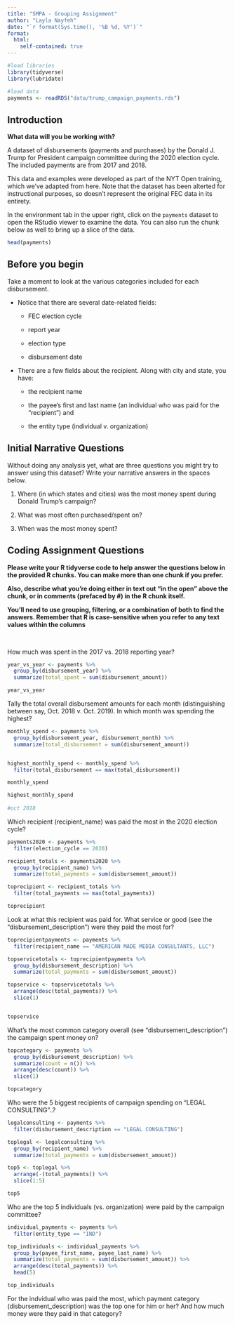 ```yaml
---
title: "SMPA - Grouping Assignment"
author: "Layla Nayfeh"
date: "`r format(Sys.time(), '%B %d, %Y')`"
format:
  html:
    self-contained: true
---
```


```r

#load libraries
library(tidyverse)
library(lubridate)

#load data
payments <- readRDS("data/trump_campaign_payments.rds")

```

## Introduction

**What data will you be working with?**

A dataset of disbursements (payments and purchases) by the Donald J. Trump for President campaign committee during the 2020 election cycle. The included payments are from 2017 and 2018.

This data and examples were developed as part of the NYT Open training, which we've adapted from here. Note that the dataset has been alterted for instructional purposes, so doesn't represent the original FEC data in its entirety.

In the environment tab in the upper right, click on the `payments` dataset to open the RStudio viewer to examine the data. You can also run the chunk below as well to bring up a slice of the data.

```r

head(payments)


```

## Before you begin

Take a moment to look at the various categories included for each disbursement.

-   Notice that there are several date-related fields:

    -   FEC election cycle

    -   report year

    -   election type

    -   disbursement date

-   There are a few fields about the recipient. Along with city and state, you have:

    -   the recipient name

    -   the payee's first and last name (an individual who was paid for the "recipient") and

    -   the entity type (individual v. organization)

## Initial Narrative Questions

Without doing any analysis yet, what are three questions you might try to answer using this dataset? Write your narrative answers in the spaces below.

1.  Where (in which states and cities) was the most money spent during Donald Trump's campaign?

2.  What was most often purchased/spent on?

3.  When was the most money spent?

## Coding Assignment Questions

**Please write your R tidyverse code to help answer the questions below in the provided R chunks. You can make more than one chunk if you prefer.**

**Also, describe what you're doing either in text out "in the open" above the chunk, or in comments (prefaced by #) in the R chunk itself.**

**You'll need to use grouping, filtering, or a combination of both to find the answers. Remember that R is case-sensitive when you refer to any text values within the columns**

<br>

How much was spent in the 2017 vs. 2018 reporting year?

```r



year_vs_year <- payments %>%
  group_by(disbursement_year) %>%
  summarize(total_spent = sum(disbursement_amount))

year_vs_year

```

Tally the total overall disbursement amounts for each month (distinguishing between say, Oct. 2018 v. Oct. 2019). In which month was spending the highest?

```r

monthly_spend <- payments %>%
  group_by(disbursement_year, disbursement_month) %>%
  summarize(total_disbursement = sum(disbursement_amount))


highest_monthly_spend <- monthly_spend %>%
  filter(total_disbursement == max(total_disbursement))

monthly_spend

highest_monthly_spend 
 
#oct 2018

```

Which recipient (recipient_name) was paid the most in the 2020 election cycle?

```r

payments2020 <- payments %>%
  filter(election_cycle == 2020)

recipient_totals <- payments2020 %>%
  group_by(recipient_name) %>%
  summarize(total_payments = sum(disbursement_amount))

toprecipient <- recipient_totals %>%
  filter(total_payments == max(total_payments))

toprecipient


```

Look at what this recipient was paid for. What service or good (see the "disbursement_description") were they paid the most for?

```r

toprecipientpayments <- payments %>%
  filter(recipient_name == "AMERICAN MADE MEDIA CONSULTANTS, LLC")

topservicetotals <- toprecipientpayments %>%
  group_by(disbursement_description) %>%
  summarize(total_payments = sum(disbursement_amount))

topservice <- topservicetotals %>%
  arrange(desc(total_payments)) %>%
  slice(1) 


topservice


```

What's the most common category overall (see "disbursement_description") the campaign spent money on?

```r

topcategory <- payments %>%
  group_by(disbursement_description) %>%
  summarize(count = n()) %>%
  arrange(desc(count)) %>%
  slice(1)

topcategory


```

Who were the 5 biggest recipients of campaign spending on "LEGAL CONSULTING"..?

```r

legalconsulting <- payments %>%
  filter(disbursement_description == "LEGAL CONSULTING")

toplegal <- legalconsulting %>%
  group_by(recipient_name) %>%
  summarize(total_payments = sum(disbursement_amount))

top5 <- toplegal %>%
  arrange(-(total_payments)) %>%
  slice(1:5)

top5

```


Who are the top 5 individuals (vs. organization) were paid by the campaign committee?

```r

individual_payments <- payments %>%
  filter(entity_type == "IND")

top_individuals <- individual_payments %>%
  group_by(payee_first_name, payee_last_name) %>%
  summarize(total_payments = sum(disbursement_amount)) %>%
  arrange(desc(total_payments)) %>%
  head(5)  

top_individuals

```


For the indvidual who was paid the most, which payment category (disbursement_description) was the top one for him or her? And how much money were they paid in that category?

```r



```
